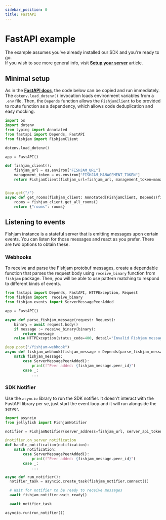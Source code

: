 ```yaml
---
sidebar_position: 0
title: FastAPI
---
```


# FastAPI example

The example assumes you've already installed our SDK and you're ready to go.  
If you wish to see more general info, visit [**Setup your server**](/production/server) article.

## Minimal setup

As in the [**FastAPI docs**](https://fastapi.tiangolo.com/tutorial/first-steps/), the code below can be copied and run immediately.
The `dotenv.load_dotenv()` invocation loads environment variables from a `.env` file.
Then, the `Depends` function allows the `FishjamClient` to be provided to route function as a dependency, which allows code deduplication and easy mocking.

```python
import os
import dotenv
from typing import Annotated
from fastapi import Depends, FastAPI
from fishjam import FishjamClient

dotenv.load_dotenv()

app = FastAPI()

def fishjam_client():
    fishjam_url = os.environ["FISHJAM_URL"]
    management_token = os.environ["FISHJAM_MANAGEMENT_TOKEN"]
    return FishjamClient(fishjam_url=fishjam_url, management_token=management_token)


@app.get("/")
async def get_rooms(fishjam_client: Annotated[FishjamClient, Depends(fishjam_client)]):
    rooms = fishjam_client.get_all_rooms()
    return {"rooms": rooms}
```

## Listening to events

Fishjam instance is a stateful server that is emitting messages upon certain events.
You can listen for those messages and react as you prefer.
There are two options to obtain these.

### Webhooks

To receive and parse the Fishjam protobuf messages, create a dependable function that parses the request body using `receive_binary` function from `fishjam` package.
Then, you will be able to use pattern matching to respond to different kinds of events.

```python
from fastapi import Depends, FastAPI, HTTPException, Request
from fishjam import  receive_binary
from fishjam.events import ServerMessagePeerAdded

app = FastAPI()

async def parse_fishjam_message(request: Request):
    binary = await request.body()
    if message := receive_binary(binary):
        return message
    raise HTTPException(status_code=400, detail="Invalid Fishjam message")

@app.post("/fishjam-webhook")
async def fishjam_webhook(fishjam_message = Depends(parse_fishjam_message)):
    match fishjam_message:
        case ServerMessagePeerAdded():
            print(f"Peer added: {fishjam_message.peer_id}")
        case _:
            ...
```

### SDK Notifier

Use the `asyncio` library to run the SDK notifier.
It doesn't interact with the FastAPI library per se, just start the event loop and it will run alongside the server.

```python
import asyncio
from jellyfish import FishjamNotifier

notifier = FishjamNotifier(server_address=fishjam_url, server_api_token=management_token)

@notifier.on_server_notification
def handle_notification(notification):
    match notification:
        case ServerMessagePeerAdded():
            print(f"Peer added: {fishjam_message.peer_id}")
        case _:
            ...

async def run_notifier():
  notifier_task = asyncio.create_task(fishjam_notifier.connect())

  # Wait for notifier to be ready to receive messages
  await fishjam_notifier.wait_ready()

  await notifier_task

asyncio.run(run_notifier())
```
